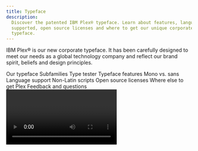 ```yaml
---
title: Typeface
description:
  Discover the patented IBM Plex® typeface. Learn about features, languages
  supported, open source licenses and where to get our unique corporate
  typeface.
---
```




<PageDescription>

IBM Plex® is our new corporate typeface. It has been carefully designed to meet
our needs as a global technology company and reflect our brand spirit, beliefs
and design principles.

</PageDescription>

<AnchorLinks>
  <AnchorLink>Our typeface</AnchorLink>
  <AnchorLink>Subfamilies</AnchorLink>
  <AnchorLink>Type tester</AnchorLink>
  <AnchorLink>Typeface features</AnchorLink>
  <AnchorLink>Mono vs. sans</AnchorLink>
  <AnchorLink>Language support</AnchorLink>
  <AnchorLink>Non-Latin scripts</AnchorLink>
  <AnchorLink>Open source licenses</AnchorLink>
  <AnchorLink>Where else to get Plex</AnchorLink>
  <AnchorLink>Feedback and questions</AnchorLink>
</AnchorLinks>

<Video vimeoId="337384869" />

## Resources

<Row className="resource-card-group">
<Column colMd={4} colLg={4} noGutterSm>
    <ResourceCard
      subTitle="IBM Plex® latest typeface version"
      aspectRatio="2:1"
      href="https://github.com/IBM/plex/releases/latest"
      >

![](../images/github-icon.png)

  </ResourceCard>
</Column>
<Column colMd={4} colLg={4} noGutterSm>
    <ResourceCard
      subTitle="IBM Plex® website"
      aspectRatio="2:1"
      href="https://www.ibm.com/plex/"
      >

![](../images/eye.svg)

  </ResourceCard>
</Column>
</Row>

## Our typeface

As the patented typeface for our diverse and global brand, IBM Plex is just as
important as our name or our logo. It fine-tunes the tone of our words. It
represents who we are and what we believe—as a company and as designers. Every
decision is made with purpose; every detail has a reason for being.

<Video
  src="/videos/typeface_02.mp4"
  poster="/images/TypefaceSecondVideoPoster.gif"
/>

## Subfamilies

With four subfamilies, eight weight and and two styles (roman and italic), IBM
Plex can do just about anything you need it to. Just download the latest from
[GitHub](https://github.com/IBM/plex/releases/latest), add to your font manager,
activate and enjoy. To learn more with a deep dive into details and the story,
visit the [Plex](https://www.ibm.com/plex/) website.

<TypefaceSubFamilies />

## Type tester

We’ve included the type tester so you can play with Plex and explore all its
styles, weights and languages. The typeface really comes to life once it’s set
in words or paragraphs, so feel free to type away!

<TypeTester />

## Typeface features

IBM Plex comes with some additional basic features like ligatures across Sans
and Serif as well as fractions, arrows, alternate glyphs and global currency
symbols. These can be accessed through OpenType features and glyph palettes in
the standard design tools available. Get the latest
[Plex](https://github.com/IBM/plex/releases/latest).

<Row className="image-grid">
<Column colMd={4} colLg={4} >

![](../images/sans-ligatures.svg)

</Column>
<Column colMd={4} colLg={4} >

![](../images/serif-ligatures.svg)

</Column>
<Column colMd={4} colLg={4} >

![](../images/fractions.svg)

</Column>
<Column colMd={4} colLg={4}>

![](../images/alternate-glyphs.svg)

</Column>
<Column colMd={4} colLg={4}>

![](../images/currency-symbols.svg)

</Column>
<Column colMd={4} colLg={4}>

![](../images/arrows.svg)

</Column>
</Row>

## Mono vs. sans

The monospaced version of IBM Plex is especially designed to fit every glyph
into a 600 unit space which takes its cues from the typewriter era. Monospaced
fonts are used for coding by developers and should also be used to demonstrate
code snippets in our communications and specifications.

![Mono vs sans example](../images/mono-vs-sans.svg)

## Language support

IBM Plex covers over 100 languages with extended Latin versions. These cover the
typographic needs for executing communications and other typographic situations
across the international community. All four sub-families are covered in the
extended Latin which includes Vietnamese. In addition Plex covers a growing set
of non-Latin scripts which currently include Arabic, Cyrillic, Devanagari,
Greek, Hebrew, and Thai.

<Row className="mobile-columns">
<Column className="one" colSm={2} colMd={2} colLg={3}>

Afrikaans <br/> Albanian <br/> Arabic <br/> Asu <br/> Azerbaijani <br/>
Bakhtiari <br/> Balti <br/> Balochi <br/> Basque <br/> Beja <br/> Belarusian

<br /> Bemba <br /> Bena <br /> Bokmål <br /> Bosnian <br /> Brahui <br /> Breton
<br /> Bru <br /> Bulgarian <br /> Catalan <br /> Central Kurdish <br /> Chiga <br />
Chong <br /> Comorian <br /> Coptic <br /> Cornish <br /> Croatian <br /> Czech <br />
Danish <br /> Dari <br /> Deccani <br /> Devanagari <br /> Dogri <br /> Domari <br />
Dutch <br /> Eastern
Cham <br /> Embu <br /> English <br /> Esperanto <br /> Estonian
<br /> Faroese <br /> Filipino <br />

</Column>
<Column className="two" colSm={2} colMd={2} colLg={3}>

Finnish <br/> French <br/> Galician <br/> Ganda <br/> German <br/> Gilaki <br/>
Greek <br/> Gujari <br/> Gusii <br/> Hausa <br/> Hawaiian <br/> Hazaragi <br/>
Hebrew <br/> Hindko <br/> Hungarian <br/> Icelandic <br/> Indonesian <br/> Indus
Kohistani <br/> Ingush <br/> Irish <br/> Italian <br/> Jola-Fonyi <br/>
Kabuverdianu <br/> Kachi Koli <br/> Kalaallisut <br/> Kalenjin <br/> Kamba <br/>
Kanuri <br/> Kashmiri <br/> Kazakh <br/> Khowar <br/> Kikuyu <br/> Kinyarwanda

<br /> Kurdish <br /> Kuy <br /> Kyrgyz <br /> Lahnda <br /> Laki <br /> Latvian <br />
Lithuanian <br /> Luhya <br /> Lwalu <br />

</Column>
<Column className="three" colSm={2} colMd={2} colLg={3}>

Macedonian <br/> Machame <br/> Makhuwa-Meetto <br/> Makonde <br/> Malagasy <br/>
Malay <br/> Maltese <br/> Manx <br/> Mazanderani <br/> Meru <br/> Mongolian

<br /> Morisien <br /> Moroccan Arabic <br /> Muslim Tat <br /> Northern Hindko
<br /> Northern Khmer <br /> Northern Luri <br /> Ndebele <br /> Norwegian <br />
Nyah Kur <br /> Nyankole <br /> Nynorsk <br /> Oromo <br /> Ottoman
Turkish <br />
Pali <br /> Parkari Koli <br /> Parsi-Dari <br /> Pashto <br /> Patani Malay <br />
Polish <br /> Portuguese <br /> Punjabi <br /> Romanian <br /> Romansh <br /> Rombo
<br /> Rundi <br /> Russian <br /> Rwa <br /> Samburu <br /> Sango <br /> Sangu <br />
Sanskrit <br />

</Column>
<Column className="four" colSm={2} colMd={2} colLg={3}>

Sena <br/> Serbian <br/> Seraiki <br/> Shambala <br/> Shona <br/> Sindhi <br/>
Slovak <br/> Slovenian <br/> So <br/> Soga <br/> Somali <br/> South Azerbaijani

<br /> Hindko <br /> Southern Kurdish <br /> Southern
Luri <br /> Spanish <br /> Susu
<br /> Swahili <br /> Swedish <br /> Swiss <br /> German <br /> Tachelhit <br /> Taita
<br /> Tajik <br /> Talysh <br /> Teso <br /> Thai <br /> Tongan <br /> Turkish <br />
Turkmen <br /> Ukrainian <br /> Uyghur <br /> Uzbek <br /> Vietnamese <br /> Vunjo
<br /> Wadiyara Koli <br /> Western
Cham <br /> Wolof <br /> Welsh <br /> Zoroastrian Dari <br /> Zulu <br />

</Column>
</Row>

## Non-Latin scripts

Global languages are part of the long-term plan for the IBM Plex typeface
family. Non-Latin language designs are currently in development. The available
non-Latin are shown below with what’s also in the pipeline.

<NonLatinScripts />

### Asian scripts

The Chinese and Japanese scripts are currently under development. Japanese is
scheduled for release in early 2021 and Chinese will have a staggered release
due to the scale of the project. We will be supporting both Traditional and
Simplified Chinese. In the meantime, we have chosen open source Chinese and
Japanese typefaces that can work well with the IBM Plex Family.

<Row className="resource-card-group">
<Column colMd={4} colLg={4} noGutterSm>
    <ResourceCard
      subTitle="Simplified Chinese Noto Sans CJK SC"
      aspectRatio="2:1"
      href="https://www.google.com/get/noto/#sans-hans"
      >

![google logo](../images/google.svg)

  </ResourceCard>
</Column>
<Column colMd={4} colLg={4} noGutterSm>
    <ResourceCard
      subTitle="Traditional Chinese Noto Sans CJK TC"
      aspectRatio="2:1"
      href="https://www.google.com/get/noto/#sans-hant"
      >

![google logo](../images/google.svg)

  </ResourceCard>
</Column>
<Column colMd={4} colLg={4} noGutterSm>
    <ResourceCard
      subTitle="Japanese Noto Sans JP"
      aspectRatio="2:1"
      href="https://fonts.google.com/specimen/Noto+Sans+JP"
      >

![google fonts logo](../images/f.svg)

  </ResourceCard>
</Column>
</Row>

## Open source licenses

IBM Plex design has been awarded a patent and is the intellectual property of
IBM. The basic OFL License can be found in the downloadable font files. If
alternative licensing is needed when embedding or bundling IBM Plex into
software packages, please contact the appropriate legal teams or
[Lisa Lind](mailto:llind@us.ibm.com).

## Where else to get Plex

Because Plex is open source we felt it was important to include it in the Google
Fonts and Adobe Typekit Libraries to help make it available for all people to
use. However, the fonts in these libraries may not have the latest versions so
we always recommend going to the
[IBM Plex GitHub](https://github.com/IBM/plex/releases/latest) repo.

<Row className="resource-card-group">
<Column colMd={4} colLg={4} noGutterSm>
    <ResourceCard
      subTitle="IBM Plex® on Google Fonts"
      aspectRatio="2:1"
      href="https://fonts.google.com/?query=ibm+plex"
      >

![google fonts logo](../images/f.svg)

  </ResourceCard>
</Column>
<Column colMd={4} colLg={4} noGutterSm>
    <ResourceCard
      subTitle="IBM Plex® on Adobe Typekit"
      aspectRatio="2:1"
      href="https://typekit.com/foundries/ibm"
      >

![](./images/adobe-logo.png)

  </ResourceCard>
</Column>
</Row>

## Design team

The IBM Plex team is a world-class group of type design experts hailing from
Austria, China, Croatia, Israel, Japan, Korea, Latvia, Poland, Lebanon, the
Netherlands, Romania, Spain, Switzerland, the United Kingdom, and the United
States. As the non-Latin variations grow more, so will our international team of
type designers.

## Plex merchandise

The [IBM Store](https://logostore-globalid.us/productlist.aspx?did=28168) has an
exclusive collection of Plex merchandise ranging from a coffee mug, cool tees
and totes. Please check out the collection and let us know what you think. We
will be updating the designs periodically to keep them fresh, fun and
expressive.

## Awards

Soon after the release, IBM Plex (Latin) won recognition in an international
competition by the Type Directors Club in
[TDC 64 2018](https://www.tdc.org/competitions/typeface-design-2018/?judges-choice=on#filters-section).
Plex took away a judge's choice award for typographic excellence. Let’s see how
the non-Latin scripts do as we develop them and also submit to more global
competitions. Plex has also been awarded several international patents.

## Feedback and questions

Please address all inquiries or issues on
[GitHub](https://github.com/ibm/plex/issues) and be sure to download the latest
[here](https://github.com/IBM/plex/releases/latest).

